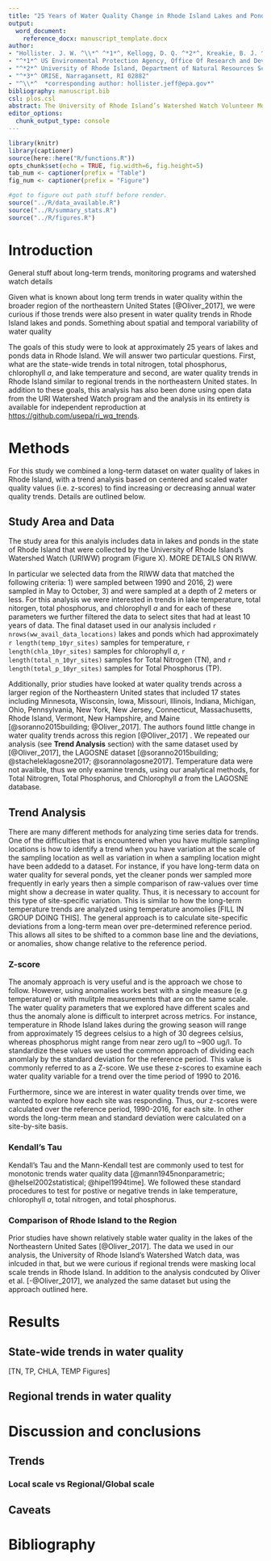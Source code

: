 ```yaml
---
title: "25 Years of Water Quality Change in Rhode Island Lakes and Ponds"
output: 
  word_document:
    reference_docx: manuscript_template.docx   
author:
- "Hollister. J. W. ^\\*^ ^*1*^, Kellogg, D. Q. ^*2*^, Kreakie, B. J. ^*1*^, Shivers, S. ^*3*^, Herron, E. ^*2*^, Green, L. ^*2*^, Gold, A ^*2*^"
- "^*1*^ US Environmental Protection Agency, Office Of Research and Development, Atlantic Ecology Division, Narragansett, RI 02882"
- "^*2*^ University of Rhode Island, Department of Natural Resources Science, Kingston, RI 02881"
- "^*3*^ ORISE, Narragansett, RI 02882"
- "^\\*^  *corresponding author: hollister.jeff@epa.gov*"
bibliography: manuscript.bib
csl: plos.csl
abstract: The University of Rhode Island’s Watershed Watch Volunteer Monitoring Program has been collecting water quality data on dozens of Rhode Island lakes and ponds for over 25 years, allowing us to explore long-term trends in common water quality parameters.  Not all lakes and ponds in the study area were sampled across the full time period and lakes were often added in geographic clusters (e.g. in urbanized northern Rhode Island).  Not unlike how long-term temperature records are analyzed, we centered and scaled (i.e., the z-score) water quality measurements on a per-station basis. This provides a robust and commonly scaled measurement to explore this data for long-term trends.  State-wide aggregation shows increasing temperature, chlorophyll *a*, and total nitrogen. Interestingly, total phosphorus is showing a decline, perhaps reflecting the management focus on phosphorus reductions.  While yearly trends are useful, they do mask month-to-month variability differences across sites.  Additionally, while most sites track the yearly trend in decreasing water quality, there are bright spots with some sites improving over the 25 years. Contrary to previously reported analyses that show relatively stable water quality at the regional scale, our analysis shows that long-term water quality trends within Rhode Island show some parameters improving while others are in decline.  Importantly, this analysis also points out the incredible value and importance of data from long-term monitoring programs, like the Univeristy of Rhode Island's Watershed Watch, for identifying trends in environmental condition. 
editor_options: 
  chunk_output_type: console
---
```



```r
library(knitr)
library(captioner)
source(here::here("R/functions.R"))
opts_chunk$set(echo = TRUE, fig.width=6, fig.height=5)
tab_num <- captioner(prefix = "Table")
fig_num <- captioner(prefix = "Figure")
```

```r
#got to figure out path stuff before render.
source("../R/data_available.R")
source("../R/summary_stats.R")  
source("../R/figures.R")
```

# Introduction

General stuff about long-term trends, monitoring programs and watershed watch details

Given what is known about long term trends in water quality within the broader region of the northeastern United States [@Oliver_2017], we were curious if those trends were also present in water quality trends in Rhode Island lakes and ponds.  Something about spatial and temporal variability of water quality

The goals of this study were to look at approximately 25 years of lakes and ponds data in Rhode Island.  We will answer two particular questions.  First, what are the state-wide trends in total nitrogen, total phosphorus, chlorophyll *a*, and lake temperature and second, are water quality trends in Rhode Island similar to regional trends in the northeastern United states.   In addition to these goals, this analysis has also been done using open data from the URI Watershed Watch program and the analysis in its entirety is available for independent reproduction at <https://github.com/usepa/ri_wq_trends>.       

# Methods

For this study we combined a long-term dataset on water quality of lakes in Rhode Island, with a trend analysis based on centered and scaled water quality values (i.e. z-scores) to find increasing or decreasing annual water quality trends.  Details are outlined below.

## Study Area and Data

The study area for this analyis includes data in lakes and ponds in the state of Rhode Island that were collected by the University of Rhode Island's Watershed Watch (URIWW) program (Figure X).  MORE DETAILS ON RIWW.

In particular we selected data from the RIWW data that matched the following criteria: 1) were sampled between 1990 and 2016, 2) were sampled in May to October, 3) and were sampled at a depth of 2 meters or less. For this analysis we were interested in trends in lake temperature, total nitorgen, total phosphorus, and chlorophyll *a* and for each of these parameters we further filtered the data to select sites that had at least 10 years of data.  The final dataset used in our analysis included `r nrows(ww_avail_data_locations)` lakes and ponds which had approximately `r length(temp_10yr_sites)` samples for temperature, `r length(chla_10yr_sites)` samples for chlorophyll *a*, `r length(total_n_10yr_sites)` samples for Total Nitrogen (TN), and `r length(total_p_10yr_sites)` samples for Total Phosphorus (TP).  

Additionally, prior studies have looked at water quality trends across a larger region of the Northeastern United states that included 17 states including Minnesota, Wisconsin, Iowa, Missouri, Illinois, Indiana, Michigan, Ohio, Pennsylvania, New York, New Jersey, Connecticut, Massachusetts, Rhode Island, Vermont, New Hampshire, and Maine [@soranno2015building; @Oliver_2017].  The authors found little change in water quality trends across this region [@Oliver_2017] .  We repeated our analysis (see **Trend Analysis** section) with the same dataset used by [@Oliver_2017], the LAGOSNE dataset [@soranno2015building; @stacheleklagosne2017; @sorannolagosne2017].  Temperature data were not availble, thus we only examine trends, using our analytical methods, for Total Nitrogren, Total Phosphorus, and Chlorophyll *a* from the LAGOSNE database.

## Trend Analysis

There are many different methods for analyzing time series data for trends.  One of the difficulties that is encountered when you have multiple sampling locations is how to identify a trend when you have variation at the scale of the sampling location as well as variation in when a sampling location might have been addedd to a dataset.  For instance, if you have long-term data on water quality for several ponds, yet the cleaner ponds wer sampled more frequently in early years then a simple comparison of raw-values over time might show a decrease in water quality.  Thus, it is necessary to account for this type of site-specific variation.  This is similar to how the long-term temperature trends are analyzed using temperature anomolies [FILL IN GROUP DOING THIS].  The general approach is to calculate site-specific deviations from a long-term mean over pre-determined reference period.  This allows all sites to be shifted to a common base line and the deviations, or anomalies, show change relative to the reference period.

### Z-score

The anomaly approach is very useful and is the approach we chose to follow.  However, using anomalies works best with a single measure (e.g temperature) or with mulitple measurements that are on the same scale.  The water quality parameters that we explored have different scales and thus the anomaly alone is difficult to interpret across metrics.  For instance, temperature in Rhode Island lakes during the growing season will range from approximately 15 degrees celsius to a high of 30 degrees celsius, whereas phosphorus might range from near zero ug/l to ~900 ug/l.  To standardize these values we used the common approach of dividing each anomlaly by the standard deviation for the reference period.  This value is commonly referred to as a Z-score.  We use these z-scores to examine each water quality variable for a trend over the time period of 1990 to 2016. 

Furthermore, since we are interest in water quality trends over time, we wanted to explore how each site was responding.  Thus, our z-scores were calculated over the reference period, 1990-2016, for each site.  In other words the long-term mean and standard deviation were calculated on a site-by-site basis.    

### Kendall's Tau

Kendall's Tau and the Mann-Kendall test are commonly used to test for monotonic trends water quality data [@mann1945nonparametric; @helsel2002statistical; @hipel1994time].  We followed these standard procedures to test for postive or negative trends in lake temperature, chlorophyll *a*, total nitrogen, and total phosphorus.

### Comparison of Rhode Island to the Region

Prior studies have shown relatively stable water quality in the lakes of the Northeastern United Sates [@Oliver_2017].  The data we used in our analysis, the University of Rhode Island's Watershed Watch data, was inlcuded in that, but we were curious if regional trends were masking local scale trends in Rhode Island.  In addition to the analysis condcuted by Oliver et al. [-@Oliver_2017], we analyzed the same dataset but using the approach outlined here.

# Results


## State-wide trends in water quality

[TN, TP, CHLA, TEMP Figures]

## Regional trends in water quality

# Discussion and conclusions

## Trends

### Local scale vs Regional/Global scale

## Caveats

# Bibliography
